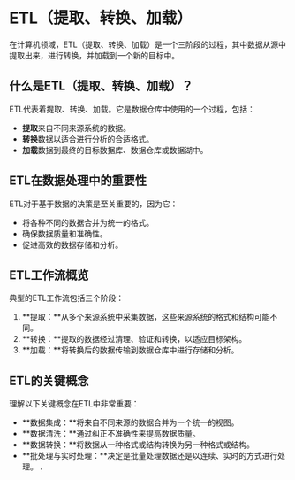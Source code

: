 # ETL（提取、转换、加载）

在计算机领域，ETL（提取、转换、加载）是一个三阶段的过程，其中数据从源中提取出来，进行转换，并加载到一个新的目标中。

## 什么是ETL（提取、转换、加载）？

ETL代表着提取、转换、加载。它是数据仓库中使用的一个过程，包括：

- **提取**来自不同来源系统的数据。
- **转换**数据以适合进行分析的合适格式。
- **加载**数据到最终的目标数据库、数据仓库或数据湖中。

## ETL在数据处理中的重要性

ETL对于基于数据的决策是至关重要的，因为它：

- 将各种不同的数据合并为统一的格式。
- 确保数据质量和准确性。
- 促进高效的数据存储和分析。

## ETL工作流概览

典型的ETL工作流包括三个阶段：

1. **提取：**从多个来源系统中采集数据，这些来源系统的格式和结构可能不同。
2. **转换：**提取的数据经过清理、验证和转换，以适应目标架构。
3. **加载：**将转换后的数据传输到数据仓库中进行存储和分析。

## ETL的关键概念

理解以下关键概念在ETL中非常重要：

- **数据集成：**将来自不同来源的数据合并为一个统一的视图。
- **数据清洗：**通过纠正不准确性来提高数据质量。
- **数据转换：**将数据从一种格式或结构转换为另一种格式或结构。
- **批处理与实时处理：**决定是批量处理数据还是以连续、实时的方式进行处理。
.